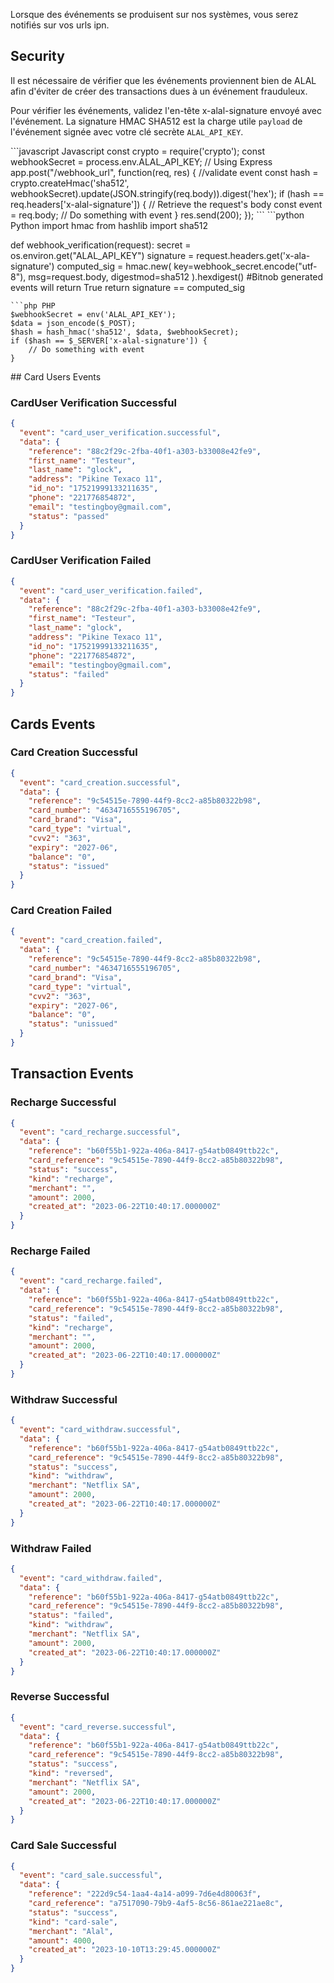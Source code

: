 Lorsque des événements se produisent sur nos systèmes, vous serez notifiés sur vos urls ipn.

## Security

Il est nécessaire de vérifier que les événements proviennent bien de ALAL afin d'éviter de créer des transactions dues à un événement frauduleux.

Pour vérifier les événements, validez l'en-tête x-alal-signature envoyé avec l'événement. La signature HMAC SHA512 est la charge utile `payload` de l'événement signée avec votre clé secrète `ALAL_API_KEY`.

<CodeGroup>
```javascript Javascript
const crypto = require('crypto');
const webhookSecret = process.env.ALAL_API_KEY;
// Using Express
app.post("/webhook_url", function(req, res) {
    //validate event
    const hash = crypto.createHmac('sha512', webhookSecret).update(JSON.stringify(req.body)).digest('hex');
    if (hash == req.headers['x-alal-signature']) {
    // Retrieve the request's body
    const event = req.body;
    // Do something with event  
    }
    res.send(200);
});
```
```python Python
import hmac
from hashlib import sha512

def webhook_verification(request):
secret = os.environ.get("ALAL_API_KEY")
signature = request.headers.get('x-ala-signature')
computed_sig = hmac.new(
key=webhook_secret.encode("utf-8"), msg=request.body, digestmod=sha512
).hexdigest()
#Bitnob generated events will return True
return signature == computed_sig

````
```php PHP
$webhookSecret = env('ALAL_API_KEY');
$data = json_encode($_POST);
$hash = hash_hmac('sha512', $data, $webhookSecret);
if ($hash == $_SERVER['x-alal-signature']) {
    // Do something with event
}
````

</CodeGroup>
## Card Users Events

### CardUser Verification Successful

```json
{
  "event": "card_user_verification.successful",
  "data": {
    "reference": "88c2f29c-2fba-40f1-a303-b33008e42fe9",
    "first_name": "Testeur",
    "last_name": "glock",
    "address": "Pikine Texaco 11",
    "id_no": "17521999133211635",
    "phone": "221776854872",
    "email": "testingboy@gmail.com",
    "status": "passed"
  }
}
```

### CardUser Verification Failed

```json
{
  "event": "card_user_verification.failed",
  "data": {
    "reference": "88c2f29c-2fba-40f1-a303-b33008e42fe9",
    "first_name": "Testeur",
    "last_name": "glock",
    "address": "Pikine Texaco 11",
    "id_no": "17521999133211635",
    "phone": "221776854872",
    "email": "testingboy@gmail.com",
    "status": "failed"
  }
}
```

## Cards Events

### Card Creation Successful

```json
{
  "event": "card_creation.successful",
  "data": {
    "reference": "9c54515e-7890-44f9-8cc2-a85b80322b98",
    "card_number": "4634716555196705",
    "card_brand": "Visa",
    "card_type": "virtual",
    "cvv2": "363",
    "expiry": "2027-06",
    "balance": "0",
    "status": "issued"
  }
}
```

### Card Creation Failed

```json
{
  "event": "card_creation.failed",
  "data": {
    "reference": "9c54515e-7890-44f9-8cc2-a85b80322b98",
    "card_number": "4634716555196705",
    "card_brand": "Visa",
    "card_type": "virtual",
    "cvv2": "363",
    "expiry": "2027-06",
    "balance": "0",
    "status": "unissued"
  }
}
```

## Transaction Events

### Recharge Successful

```json
{
  "event": "card_recharge.successful",
  "data": {
    "reference": "b60f55b1-922a-406a-8417-g54atb0849ttb22c",
    "card_reference": "9c54515e-7890-44f9-8cc2-a85b80322b98",
    "status": "success",
    "kind": "recharge",
    "merchant": "",
    "amount": 2000,
    "created_at": "2023-06-22T10:40:17.000000Z"
  }
}
```

### Recharge Failed

```json
{
  "event": "card_recharge.failed",
  "data": {
    "reference": "b60f55b1-922a-406a-8417-g54atb0849ttb22c",
    "card_reference": "9c54515e-7890-44f9-8cc2-a85b80322b98",
    "status": "failed",
    "kind": "recharge",
    "merchant": "",
    "amount": 2000,
    "created_at": "2023-06-22T10:40:17.000000Z"
  }
}
```

### Withdraw Successful

```json
{
  "event": "card_withdraw.successful",
  "data": {
    "reference": "b60f55b1-922a-406a-8417-g54atb0849ttb22c",
    "card_reference": "9c54515e-7890-44f9-8cc2-a85b80322b98",
    "status": "success",
    "kind": "withdraw",
    "merchant": "Netflix SA",
    "amount": 2000,
    "created_at": "2023-06-22T10:40:17.000000Z"
  }
}
```

### Withdraw Failed

```json
{
  "event": "card_withdraw.failed",
  "data": {
    "reference": "b60f55b1-922a-406a-8417-g54atb0849ttb22c",
    "card_reference": "9c54515e-7890-44f9-8cc2-a85b80322b98",
    "status": "failed",
    "kind": "withdraw",
    "merchant": "Netflix SA",
    "amount": 2000,
    "created_at": "2023-06-22T10:40:17.000000Z"
  }
}
```

### Reverse Successful

```json
{
  "event": "card_reverse.successful",
  "data": {
    "reference": "b60f55b1-922a-406a-8417-g54atb0849ttb22c",
    "card_reference": "9c54515e-7890-44f9-8cc2-a85b80322b98",
    "status": "success",
    "kind": "reversed",
    "merchant": "Netflix SA",
    "amount": 2000,
    "created_at": "2023-06-22T10:40:17.000000Z"
  }
}
```

### Card Sale Successful

```json
{
  "event": "card_sale.successful",
  "data": {
    "reference": "222d9c54-1aa4-4a14-a099-7d6e4d80063f",
    "card_reference": "a7517090-79b9-4af5-8c56-861ae221ae8c",
    "status": "success",
    "kind": "card-sale",
    "merchant": "Alal",
    "amount": 4000,
    "created_at": "2023-10-10T13:29:45.000000Z"
  }
}
```
